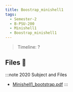 ```yaml
---
title: Boostrap_minishell1
tags:
  - Semester-2
  - B-PSU-200
  - Minishell1
  - Boostrap_minishell1
---
```

> Timeline: ?


## Files 📂

:::note 2020 Subject and Files
- [Minishell1_bootstrap.pdf](https://github.com/Studio-17/Epitech-Subjects/raw/main/Semester-2/B-PSU-200/Minishell1/Boostrap_minishell1/Minishell1_bootstrap.pdf)
:::

